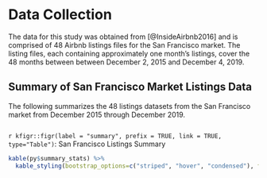 # Data Collection
The data for this study was obtained from [@InsideAirbnb2016] and is comprised of 48 Airbnb listings files for the San Francisco market. The listing files, each containing approximately one month's listings, cover the 48 months between between December 2, 2015 and December 4, 2019. 

## Summary of San Francisco Market Listings Data
The following summarizes the 48 listings datasets from the San Francisco market from December 2015 through December 2019.
```python
```

`r kfigr::figr(label = "summary", prefix = TRUE, link = TRUE, type="Table")`: San Francisco Listings Summary
```r
kable(py$summary_stats) %>%
  kable_styling(bootstrap_options=c("striped", "hover", "condensed"), full_width=T)
```


